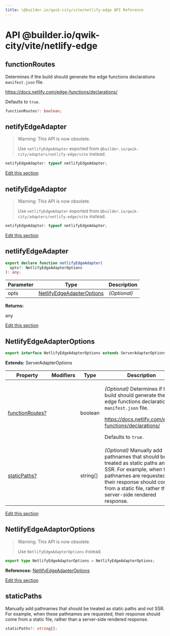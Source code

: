 ```yaml
---
title: \@builder.io/qwik-city/vite/netlify-edge API Reference
---
```


# **API** @builder.io/qwik-city/vite/netlify-edge

<h2 id="netlifyedgeadapteroptions-functionroutes" data-kind="property-signature" data-kind-label="P"><a aria-hidden="true" tabindex="-1" href="#netlifyedgeadapteroptions-functionroutes"><span class="icon icon-link"></span></a>functionRoutes </h2>

Determines if the build should generate the edge functions declarations `manifest.json` file.

https://docs.netlify.com/edge-functions/declarations/

Defaults to `true`.

```typescript
functionRoutes?: boolean;
```

<h2 id="netifyedgeadapter" data-kind="variable" data-kind-label="V"><a aria-hidden="true" tabindex="-1" href="#netifyedgeadapter"><span class="icon icon-link"></span></a>netifyEdgeAdapter </h2>

> Warning: This API is now obsolete.
>
> Use `netlifyEdgeAdapter` exported from `@builder.io/qwik-city/adapters/netlify-edge/vite` instead.

```typescript
netifyEdgeAdapter: typeof netlifyEdgeAdapter;
```

<p class="api-edit"><a href="https://github.com/BuilderIO/qwik/tree/main/packages/qwik-city/adapters/netlify-edge/vite/index.ts" target="_blanks">Edit this section</a></p>

<h2 id="netifyedgeadaptor" data-kind="variable" data-kind-label="V"><a aria-hidden="true" tabindex="-1" href="#netifyedgeadaptor"><span class="icon icon-link"></span></a>netifyEdgeAdaptor </h2>

> Warning: This API is now obsolete.
>
> Use `netlifyEdgeAdapter` exported from `@builder.io/qwik-city/adapters/netlify-edge/vite` instead.

```typescript
netifyEdgeAdaptor: typeof netlifyEdgeAdapter;
```

<p class="api-edit"><a href="https://github.com/BuilderIO/qwik/tree/main/packages/qwik-city/adapters/netlify-edge/vite/index.ts" target="_blanks">Edit this section</a></p>

<h2 id="netlifyedgeadapter" data-kind="function" data-kind-label="F"><a aria-hidden="true" tabindex="-1" href="#netlifyedgeadapter"><span class="icon icon-link"></span></a>netlifyEdgeAdapter </h2>

```typescript
export declare function netlifyEdgeAdapter(
  opts?: NetlifyEdgeAdapterOptions
): any;
```

| Parameter | Type                                                    | Description  |
| --------- | ------------------------------------------------------- | ------------ |
| opts      | [NetlifyEdgeAdapterOptions](#netlifyedgeadapteroptions) | _(Optional)_ |

**Returns:**

any

<p class="api-edit"><a href="https://github.com/BuilderIO/qwik/tree/main/packages/qwik-city/adapters/netlify-edge/vite/index.ts" target="_blanks">Edit this section</a></p>

<h2 id="netlifyedgeadapteroptions" data-kind="interface" data-kind-label="I"><a aria-hidden="true" tabindex="-1" href="#netlifyedgeadapteroptions"><span class="icon icon-link"></span></a>NetlifyEdgeAdapterOptions </h2>

```typescript
export interface NetlifyEdgeAdapterOptions extends ServerAdapterOptions
```

**Extends:** ServerAdapterOptions

| Property                                                     | Modifiers | Type       | Description                                                                                                                                                                                                                          |
| ------------------------------------------------------------ | --------- | ---------- | ------------------------------------------------------------------------------------------------------------------------------------------------------------------------------------------------------------------------------------ |
| [functionRoutes?](#netlifyedgeadapteroptions-functionroutes) |           | boolean    | <p>_(Optional)_ Determines if the build should generate the edge functions declarations <code>manifest.json</code> file.</p><p>https://docs.netlify.com/edge-functions/declarations/</p><p>Defaults to <code>true</code>.</p>        |
| [staticPaths?](#netlifyedgeadapteroptions-staticpaths)       |           | string\[\] | _(Optional)_ Manually add pathnames that should be treated as static paths and not SSR. For example, when these pathnames are requested, their response should come from a static file, rather than a server-side rendered response. |

<p class="api-edit"><a href="https://github.com/BuilderIO/qwik/tree/main/packages/qwik-city/adapters/netlify-edge/vite/index.ts" target="_blanks">Edit this section</a></p>

<h2 id="netlifyedgeadaptoroptions" data-kind="type-alias" data-kind-label="T"><a aria-hidden="true" tabindex="-1" href="#netlifyedgeadaptoroptions"><span class="icon icon-link"></span></a>NetlifyEdgeAdaptorOptions </h2>

> Warning: This API is now obsolete.
>
> Use `NetlifyEdgeAdapterOptions` instead.

```typescript
export type NetlifyEdgeAdaptorOptions = NetlifyEdgeAdapterOptions;
```

**References:** [NetlifyEdgeAdapterOptions](#netlifyedgeadapteroptions)

<p class="api-edit"><a href="https://github.com/BuilderIO/qwik/tree/main/packages/qwik-city/adapters/netlify-edge/vite/index.ts" target="_blanks">Edit this section</a></p>

<h2 id="netlifyedgeadapteroptions-staticpaths" data-kind="property-signature" data-kind-label="P"><a aria-hidden="true" tabindex="-1" href="#netlifyedgeadapteroptions-staticpaths"><span class="icon icon-link"></span></a>staticPaths </h2>

Manually add pathnames that should be treated as static paths and not SSR. For example, when these pathnames are requested, their response should come from a static file, rather than a server-side rendered response.

```typescript
staticPaths?: string[];
```
